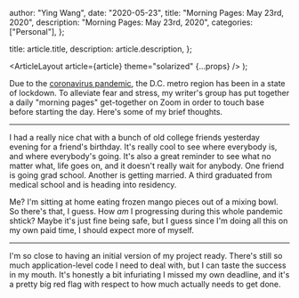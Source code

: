 
  author: "Ying Wang",
  date: "2020-05-23",
  title: "Morning Pages: May 23rd, 2020",
  description: "Morning Pages: May 23rd, 2020",
  categories: ["Personal"],
};

  title: article.title,
  description: article.description,
};

  <ArticleLayout article={article} theme="solarized" {...props} />
);

Due to the [coronavirus
pandemic](https://en.wikipedia.org/wiki/2019-20_coronavirus_pandemic), the D.C.
metro region has been in a state of lockdown. To alleviate fear and stress, my
writer's group has put together a daily "morning pages" get-together on Zoom in
order to touch base before starting the day. Here's some of my brief thoughts.

---

I had a really nice chat with a bunch of old college friends yesterday evening
for a friend's birthday. It's really cool to see where everybody is, and where
everybody's going. It's also a great reminder to see what no matter what, life
goes on, and it doesn't really wait for anybody. One friend is going grad
school. Another is getting married. A third graduated from medical school and is
heading into residency.

Me? I'm sitting at home eating frozen mango pieces out of a mixing bowl. So
there's that, I guess. How _am_ I progressing during this whole pandemic shtick?
Maybe it's just fine being safe, but I guess since I'm doing all this on my own
paid time, I should expect more of myself.

---

I'm so close to having an initial version of my project ready. There's still so
much application-level code I need to deal with, but I can taste the success in
my mouth. It's honestly a bit infuriating I missed my own deadline, and it's a
pretty big red flag with respect to how much actually needs to get done.
